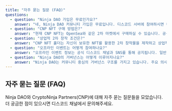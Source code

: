 ```yaml
---
title: "자주 묻는 질문 (FAQ)"
questions:
  - question: "Ninja DAO 가입은 무료인가요?"
    answer: "네, Ninja DAO 커뮤니티 가입은 무료입니다. 디스코드 서버에 참여하시면 다양한 채널과 활동에 접근하실 수 있습니다. 다만, 일부 특별 이벤트나 혜택은 CNP NFT 홀더에게만 제공될 수 있습니다."
  - question: "CNP NFT 구매 방법은?"
    answer: "현재 CNP NFT는 OpenSea와 같은 2차 마켓에서 구매하실 수 있습니다. 공식 컬렉션 페이지를 방문하여 현재 판매 중인 NFT를 확인하고 구매하시면 됩니다. 구매 전 지갑 설정과 이더리움 보유 여부를 확인하세요."
  - question: "상업적 2차 창작 조건은?"
    answer: "CNP NFT 홀더는 자신이 보유한 NFT를 활용한 2차 창작물을 제작하고 상업적으로 활용할 수 있습니다. 단, 연간 수익이 일정 금액을 초과할 경우 공식 라이센스 계약이 필요할 수 있으니, 대규모 상업적 활용 전 공식 채널을 통해 문의해주세요."
  - question: "오프라인 이벤트는 어떻게 참여하나요?"
    answer: "오프라인 이벤트 정보는 공식 디스코드 채널과 SNS를 통해 공지됩니다. 일반 밋업은 누구나 참여 가능하지만, 일부 특별 이벤트는 CNP 홀더에게 우선권이 주어질 수 있습니다. 이벤트 참여를 위해서는 사전 등록이 필요한 경우가 많으니 공지사항을 주의 깊게 확인해주세요."
  - question: "Ninja DAO의 거버넌스는 어떻게 이루어지나요?"
    answer: "Ninja DAO는 커뮤니티 중심의 거버넌스 구조를 가지고 있습니다. 주요 의사결정은 CNP NFT 홀더들의 투표를 통해 이루어지며, 1 NFT = 1 투표권의 원칙이 적용됩니다. 투표는 정기적으로 진행되며, 디스코드 내 전용 채널에서 참여하실 수 있습니다."
---
```


## 자주 묻는 질문 (FAQ)

Ninja DAO와 CryptoNinja Partners(CNP)에 대해 자주 묻는 질문들을 모았습니다. 더 궁금한 점이 있으시면 디스코드 채널에서 문의해주세요.
